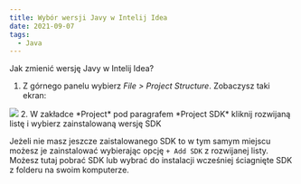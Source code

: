 ```yaml
---
title: Wybór wersji Javy w Intelij Idea
date: 2021-09-07
tags:
  - Java
---
```



Jak zmienić wersję Javy w Intelij Idea?

1. Z górnego panelu wybierz *File > Project Structure*. Zobaczysz taki ekran:
<Image src="./1.webp"/>
2. W zakładce *Project* pod paragrafem *Project SDK* kliknij rozwijaną listę i wybierz zainstalowaną wersję SDK 

Jeżeli nie masz jeszcze zaistalowanego SDK to w tym samym miejscu możesz je zainstalować wybierając opcję `+ Add SDK` z rozwijanej listy.
Możesz tutaj pobrać SDK lub wybrać do instalacji wcześniej ściagnięte SDK z folderu na swoim komputerze.